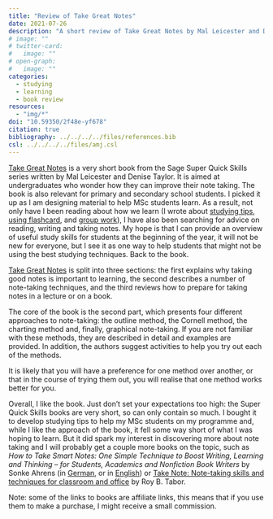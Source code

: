 ```yaml
---
title: "Review of Take Great Notes"
date: 2021-07-26
description: "A short review of Take Great Notes by Mal Leicester and Denise Taylor"
# image: ""
# twitter-card:
#   image: ""
# open-graph:
#   image: ""
categories:
  - studying
  - learning
  - book review
resources:
  - "img/*"
doi: "10.59350/2f48e-yf678"
citation: true
bibliography: ../../../../files/references.bib
csl: ../../../../files/amj.csl
---
```


[Take Great Notes](https://uk.bookshop.org/a/7155/9781526489418) is a very short book from the Sage Super Quick Skills series written by Mal Leicester and Denise Taylor. It is aimed at undergraduates who wonder how they can improve their note taking. The book is also relevant for primary and secondary school students. I picked it up as I am designing material to help MSc students learn. As a result, not only have I been reading about how we learn (I wrote about [studying tips](https://antoinevernet.medium.com/you-can-learn-better-four-cool-studying-tips-for-students-790b8e8499ae), [using flashcard](https://antoinevernet.medium.com/rote-memorising-or-more-can-using-flashcards-improve-learning-56b2fff527f3), and [group work](https://antoinevernet.medium.com/why-should-you-love-group-work-its-hard-but-it-works-wonders-bd4d032741b5)), I have also been searching for advice on reading, writing and taking notes. My hope is that I can provide an overview of useful study skills for students at the beginning of the year, it will not be new for everyone, but I see it as one way to help students that might not be using the best studying techniques. Back to the book.

[Take Great Notes](https://uk.bookshop.org/a/7155/9781526489418) is split into three sections: the first explains why taking good notes is important to learning, the second describes a number of note-taking techniques, and the third reviews how to prepare for taking notes in a lecture or on a book.

The core of the book is the second part, which presents four different approaches to note-taking: the outline method, the Cornell method, the charting method and, finally, graphical note-taking. If you are not familiar with these methods, they are described in detail and examples are provided. In addition, the authors suggest activities to help you try out each of the methods.

It is likely that you will have a preference for one method over another, or that in the course of trying them out, you will realise that one method works better for you. 

Overall, I like the book. Just don't set your expectations too high: the Super Quick Skills books are very short, so can only contain so much. I bought it to develop studying tips to help my MSc students on my programme and, while I like the approach of the book, it fell some way short of what I was hoping to learn. But it did spark my interest in discovering more about note taking and I will probably get a couple more books on the topic, such as *How to Take Smart Notes: One Simple Technique to Boost Writing, Learning and Thinking – for Students, Academics and Nonfiction Book Writers* by Sonke Ahrens (in [German](https://uk.bookshop.org/a/7155/9783743124981), or in [English](https://www.amazon.co.uk/How-Take-Smart-Notes-Nonfiction/dp/1542866502/ref=sr_1_1?dchild=1&keywords=take+smart+notes&qid=1626961631&sr=8-1)) or [Take Note: Note-taking skills and techniques for classroom and office](https://uk.bookshop.org/a/7155/9781782225515) by Roy B. Tabor.



Note: some of the links to books are affiliate links, this means that if you use them to make a purchase, I might receive a small commission.